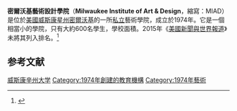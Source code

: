 {{Infobox University|
name= Milwaukee Institute of Art & Design|
image=
|type            = [[私立大學|私立大學]]
|endowment       = $270萬（2011）
|faculty         = 200
|President    = Neil Hoffman
|undergrad       = 668
 |city = [[密爾沃基|密爾沃基]]
|state=[[威斯康星州|威斯康星州]]
|country=[[美國|美國]]
|campus=都市，{{convert|2|acre}}
|established     = 1974
|website         = [http://www.miad.edu/ www.miad.edu]
}}

'''密爾沃基藝術設計學院'''（'''Milwaukee Institute of Art & Design'''，縮寫：MIAD）是位於[[美國|美國]][[威斯康星州|威斯康星州]][[密爾沃基|密爾沃基]]的一所[[私立大學|私立]]藝術學院，成立於1974年。它是一個相當小的學院，只有大約600名學生，學校面積{{convert|2|acre}}。2015年《[[美國新聞與世界報道|美國新聞與世界報道]]》未將其列入排名。<ref>{{cite web|title=The Milwaukee Institute of Art & Design|url=http://colleges.usnews.rankingsandreviews.com/best-colleges/milwaukee-institute-29113|publisher=U.S. News and World Report|accessdate=2015-03-18|archive-date=2015-03-13|archive-url=https://web.archive.org/web/20150313053427/http://colleges.usnews.rankingsandreviews.com/best-colleges/milwaukee-institute-29113|dead-url=no}}</ref>

==参考文献==
{{Reflist}}

{{威斯康星州的學院和大學}}

[[Category:威斯康辛州大学|]]
[[Category:1974年創建的教育機構|Category:1974年創建的教育機構]]
[[Category:1974年藝術|Category:1974年藝術]]